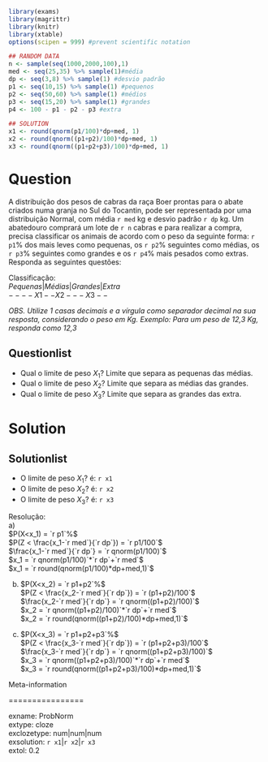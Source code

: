 ```{r dgp, include = FALSE} 
library(exams)
library(magrittr)
library(knitr)
library(xtable)
options(scipen = 999) #prevent scientific notation 

## RANDOM DATA 
n <- sample(seq(1000,2000,100),1)
med <- seq(25,35) %>% sample(1)#média
dp <- seq(3,8) %>% sample(1) #desvio padrão
p1 <- seq(10,15) %>% sample(1) #pequenos
p2 <- seq(50,60) %>% sample(1) #médios
p3 <- seq(15,20) %>% sample(1) #grandes
p4 <- 100 - p1 - p2 - p3 #extra

## SOLUTION
x1 <- round(qnorm(p1/100)*dp+med, 1)
x2 <- round(qnorm((p1+p2)/100)*dp+med, 1)
x3 <- round(qnorm((p1+p2+p3)/100)*dp+med, 1)
``` 
Question
========
A distribuição dos pesos de cabras da raça Boer prontas para o abate criados numa granja no Sul do Tocantin, pode ser representada por uma distribuição Normal, com média `r med` kg e desvio padrão `r dp` kg. Um abatedouro comprará um lote de `r n` cabras e para realizar a compra, precisa classificar os animais de acordo com o peso da seguinte forma: `r p1`% dos mais leves como pequenas, os `r p2`% seguintes como médias, os `r p3`% seguintes como grandes e os `r p4`% mais pesados como extras. Responda as seguintes questões:\

Classificação:  
$Pequenas | Médias  | Grandes | Extra$  
$----X1--X2---X3--$ 
  
*OBS. Utilize 1 casas decimais e a vírgula como separador decimal na sua resposta, considerando o peso em Kg. Exemplo: Para um peso de 12,3 Kg, responda como 12,3*

Questionlist
------------  
* Qual o limite de peso $X_1$? Limite que separa as pequenas das médias.\
* Qual o limite de peso  $X_2$? Limite que separa as médias das grandes.\
* Qual o limite de peso  $X_3$? Limite que separa as grandes das extra.\
  
Solution
========
Solutionlist
------------
* O limite de peso $X_1$?\ é: `r x1` 
* O limite de peso $X_2$?\ é: `r x2` 
* O limite de peso $X_3$?\ é: `r x3`   


Resolução:\    
a)  
$P(X<x_1) = `r p1`%$  
$P(Z < \frac{x_1-`r med`}{`r dp`}) = `r p1/100`$  
$\frac{x_1-`r med`}{`r dp`} = `r qnorm(p1/100)`$  
$x_1 = `r qnorm(p1/100)`*`r dp`+`r med`$  
$x_1 = `r round(qnorm(p1/100)*dp+med,1)`$\  
  
  
b)  
$P(X<x_2) = `r p1+p2`%$  
$P(Z < \frac{x_2-`r med`}{`r dp`}) = `r (p1+p2)/100`$  
$\frac{x_2-`r med`}{`r dp`} = `r qnorm((p1+p2)/100)`$  
$x_2 = `r qnorm((p1+p2)/100)`*`r dp`+`r med`$  
$x_2 = `r round(qnorm((p1+p2)/100)*dp+med,1)`$\  
  
  
c)  
$P(X<x_3) = `r p1+p2+p3`%$  
$P(Z < \frac{x_3-`r med`}{`r dp`}) = `r (p1+p2+p3)/100`$  
$\frac{x_3-`r med`}{`r dp`} = `r qnorm((p1+p2+p3)/100)`$  
$x_3 = `r qnorm((p1+p2+p3)/100)`*`r dp`+`r med`$  
$x_3 = `r round(qnorm((p1+p2+p3)/100)*dp+med,1)`$   


Meta-information


================


exname: ProbNorm  
extype: cloze  
exclozetype: num|num|num  
exsolution: `r x1`|`r x2`|`r x3`  
extol: 0.2